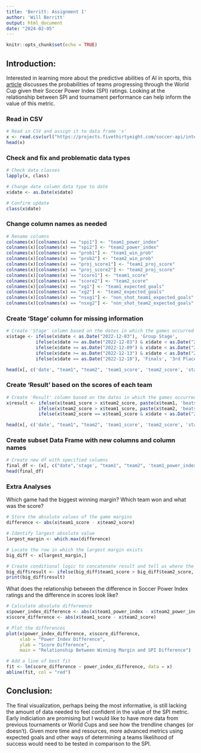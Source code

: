 ```yaml
---
title: 'Berritt: Assignment 1'
author: 'Will Berritt'
output: html_document
date: "2024-02-05"
---
```


```r
knitr::opts_chunk$set(echo = TRUE)
```

## Introduction:

Interested in learning more about the predictive abilities of AI in sports, this [article](https://fivethirtyeight.com/features/how-our-2022-world-cup-predictions-work/) discusses the probabilities of teams progressing through the World Cup given their Soccer Power Index (SPI) ratings. Looking at the relationship between SPI and tournament performance can help inform the value of this metric.

### Read in CSV
```r
# Read in CSV and assign it to data frame 'x'
x <- read.csv(url("https://projects.fivethirtyeight.com/soccer-api/international/2022/wc_matches.csv"))
head(x)
```

### Check and fix and problematic data types
```r
# Check data classes
lapply(x, class)

# Change date column data type to date
x$date <- as.Date(x$date)

# Confirm update
class(x$date)
```

### Change column names as needed
```r
# Rename columns
colnames(x)[colnames(x) == "spi1"] <- "team1_power_index"
colnames(x)[colnames(x) == "spi2"] <- "team2_power_index"
colnames(x)[colnames(x) == "prob1"] <- "team1_win_prob"
colnames(x)[colnames(x) == "prob2"] <- "team2_win_prob"
colnames(x)[colnames(x) == "proj_score1"] <- "team1_proj_score"
colnames(x)[colnames(x) == "proj_score2"] <- "team2_proj_score"
colnames(x)[colnames(x) == "score1"] <- "team1_score"
colnames(x)[colnames(x) == "score2"] <- "team2_score"
colnames(x)[colnames(x) == "xg1"] <- "team1_expected_goals"
colnames(x)[colnames(x) == "xg2"] <- "team2_expected_goals"
colnames(x)[colnames(x) == "nsxg1"] <- "non_shot_team1_expected_goals"
colnames(x)[colnames(x) == "nsxg2"] <- "non_shot_team2_expected_goals"
```

### Create 'Stage' column for missing information
```r
# Create 'Stage' column based on the dates in which the games occurred
x$stage <- ifelse(x$date < as.Date("2022-12-03"), 'Group Stage',
           ifelse(x$date >= as.Date("2022-12-03") & x$date < as.Date("2022-12-09"), 'Round of 16',
           ifelse(x$date >= as.Date("2022-12-09") & x$date < as.Date("2022-12-13"), 'Quarterfinals',
           ifelse(x$date >= as.Date("2022-12-13") & x$date < as.Date("2022-12-17"), 'Semifinals',
           ifelse(x$date == as.Date("2022-12-18"), 'Finals', '3rd Place')))))

head(x[, c('date', "team1", "team2", 'team1_score', 'team2_score', 'stage')])    
```

### Create 'Result' based on the scores of each team
```r
# Create 'Result' column based on the dates in which the games occurred
x$result <- ifelse(x$team1_score > x$team2_score, paste(x$team1, 'beats', x$team2, x$team1_score, '-', x$team2_score, sep = ' '),
            ifelse(x$team2_score > x$team1_score, paste(x$team2, 'beats', x$team1, x$team2_score, '-', x$team1_score, sep = ' '),
            ifelse(x$team2_score == x$team1_score & x$date < as.Date("2022-12-03"), paste(x$team1, 'and', x$team2, 'tie', x$team1_score, '-', x$team2_score, sep = ' '), paste(x$team1, 'tied', x$team2, x$team1_score, '-', x$team2_score, 'in regular time, heading to ET', sep = ' '))))

head(x[, c('date', "team1", "team2", 'team1_score', 'team2_score', 'stage', 'result')])
```

### Create subset Data Frame with new columns and column names
```r
# Create new df with specified columns
final_df <- (x[, c("date",'stage', "team1", "team2", 'team1_power_index', 'team2_power_index', 'team1_expected_goals', 'team2_expected_goals', 'result')])
head(final_df)
```

### Extra Analyses
Which game had the biggest winning margin? Which team won and what was the score?
```r
# Store the absolute values of the game margins
difference <- abs(x$team1_score - x$team2_score)

# Identify largest absolute value
largest_margin <- which.max(difference)

# Locate the row in which the largest margin exists
big_diff <- x[largest_margin,]

# Create conditional logic to concatenate result and tell us where the biggest whooping was
big_diff$result <- ifelse(big_diff$team1_score > big_diff$team2_score, paste(big_diff$team1, 'whooped', big_diff$team2, big_diff$team1_score, '-', big_diff$team2_score), paste(big_diff$team2, 'whooped', big_diff$team1, big_diff$team2_score, '-', big_diff$score1))
print(big_diff$result)
```

What does the relationship between the difference in Soccer Power Index ratings and the difference in scores look like?
```r
# Calculate absolute differeence
x$power_index_difference <- abs(x$team1_power_index - x$team2_power_index)
x$score_difference <- abs(x$team1_score - x$team2_score)

# Plot the differences
plot(x$power_index_difference, x$score_difference,
     xlab = "Power Index Difference",
     ylab = "Score Difference",
     main = "Relationship Between Winning Margin and SPI Difference")

# Add a line of best fit
fit <- lm(score_difference ~ power_index_difference, data = x)
abline(fit, col = "red")
```

## Conclusion:

The final visualization, perhaps being the most informative, is still lacking the amount of data needed to feel confident in the value of the SPI metric. Early indiciation are promising but I would like to have more data from previous tournaments or World Cups and see how the trendline changes (or doesn't). Given more time and resources, more advanced metrics using expected goals and other ways of determining a teams likelihood of success would need to be tested in comparison to the SPI.